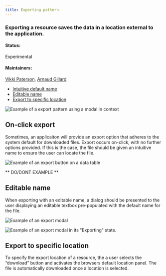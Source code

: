 ```yaml
---
title: Exporting pattern
---
```


### Exporting a resource saves the data in a location external to the application.

#### Status: 

Experimental

#### Maintainers:

[Vikki Paterson](https://github.ibm.com/VICTORIA), [Arnaud Gillard](https://github.ibm.com/Arnaud-Gillard)

<AnchorLinks>

- [Intuitive default name](#intuitive-default-name)
- [Editable name](#editable-name)
- [Export to specific location](#export-to-specific-location)

</AnchorLinks>

<ImageComponent cols="12" caption="Example of a export pattern using a modal">

![Example of a export pattern using a modal in context](images/contextual.png)

</ImageComponent>

## On-click export

Sometimes, an applicaiton will provide an export option that adheres to the system default for downloaded files. Export occurs on-click, with no further options provided. If this is the case, the file should be given an intuitive name to ensure the user can locate the file.

<ImageComponent cols="12">

![Example of an export button on a data table](images/1.png)

</ImageComponent>

** DO/DONT EXAMPLE **

## Editable name

When exporting with an editable name, a dialog should be presented to the user displaying an editable textbox pre-populated with the default name for the file.


<ImageComponent cols="12">

![Example of an export modal](images/2.png)

</ImageComponent>


<ImageComponent cols="12">

![Example of an export modal in its "Exporting" state.](images/3.png)

</ImageComponent>


## Export to specific location

To specify the export location of a resource, the a user selects the “download” button and activates the browsers default location panel. The file is automatically downloaded once a location is selected.